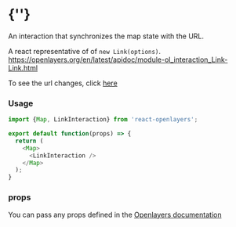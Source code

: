  
<Meta of={LinkInteractionStories} />
 
# {'<LinkInteraction />'}

An interaction that synchronizes the map state with the URL.

A react representative of of `new Link(options)`.  
https://openlayers.org/en/latest/apidoc/module-ol_interaction_Link-Link.html

To see the url changes, click 
<a href="/iframe.html?viewMode=docs&id=interactions-linkinteraction--docs" target="_blank">here</a>
<Story of={LinkInteractionStories.Primary} />

### Usage
```typescript
import {Map, LinkInteraction} from 'react-openlayers';

export default function(props) => {
  return (
    <Map>
      <LinkInteraction />
    </Map>
  );
}
```

### props

You can pass any props defined in the 
[Openlayers documentation](https://openlayers.org/en/latest/apidoc/module-ol_interaction_Link-Link.html)
